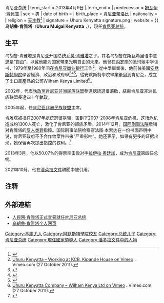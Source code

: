 {{noteTA
|G1=Country
|1=zh-hans:肯雅塔;zh-hant:肯雅塔;zh-tw:甘耶達;
|2=zh-hans:莫伊;zh-hant:莫伊;zh-tw:莫怡;
|3=zh-tw:吉巴基;zh-hans:齐贝吉;zh-hant:齊貝吉;
}}

{{Infobox officeholder
| name               = Uhuru Kenyatta<br />乌胡鲁·肯雅塔
| image              = Uhuru Kenyatta.png
| caption = 2014年在[[白宫|白宫]]出席[[美国-非洲领导人峰会|美国-非洲领导人峰会]]时摄
| order              = 第4任
| office             = 肯亞國家元首列表{{!}}肯尼亚总统
| term_start         = 2013年4月9日
| term_end           =
| predecessor        = [[姆瓦伊·齊貝吉|姆瓦伊·齊貝吉]]
| sex                = 男
| date of birth      = {{Birth date and age|1961|10|26}}
| birth_place         = {{flagicon|Kenya|colonial}} [[肯尼亚|肯尼亚]][[奈洛比|奈洛比]]
| nationality         = {{flag|Kenya}}
| religion           = [[天主教|天主教]]<ref>{{cite web |url=http://nairobinews.co.ke/uhuru-abandons-bodyguards-at-state-house-to-attend-morning-mass/ |title=存档副本 |accessdate=2015-09-05 |deadurl=yes |archiveurl=https://web.archive.org/web/20150901071858/http://nairobinews.co.ke/uhuru-abandons-bodyguards-at-state-house-to-attend-morning-mass/ |archivedate=2015-09-01 }}</ref>
| signature          =  Uhuru Kenyatta signature.png
| website            = {{URL|www.uhuru.co.ke}}
}}
'''乌胡鲁·肯雅塔'''（'''Uhuru Muigai Kenyatta''' ，{{bd|1961年|10月26日|catIdx=K}}），現任[[肯尼亚总统|肯尼亚总统]]。

== 生平 ==
乌胡鲁·肯雅塔是肯尼亚开国总统[[乔莫·肯雅塔|乔莫·肯雅塔]]之子。其名乌胡鲁在斯瓦希里语中意思是“自由”，以冀他能为国家带来光明自由的未来。他曾在[[内罗毕|内罗毕]]的圣玛丽中学读书，1979年至1980年间在[[肯尼亚商业银行|肯尼亚商业银行]]工作<ref>[http://vimeo.com/31199736 Uhuru Kenyatta – Working at KCB, Kipande House on Vimeo] {{Wayback|url=http://vimeo.com/31199736 |date=20190407171010 }}. Vimeo.com (27 October 2011).</ref>。從中學畢業後，他前往美國[[安默斯特學院|安默斯特學院]]學習經濟、政治和政府學<ref>{{cite web|url=https://www.amherst.edu/gsearch/uhuru |title=Search | Amherst College |publisher=Amherst.edu |date= |accessdate=2015-11-29}}</ref><ref>{{cite web |url=https://www.amherst.edu/alumni/connect/news/enews/archive/olderenews?page=32 |title=Older e-News | Amherst College |publisher=Amherst.edu |accessdate=2015-11-29 |archive-date=2015-10-03 |archive-url=https://web.archive.org/web/20151003212329/https://www.amherst.edu/alumni/connect/news/enews/archive/olderenews?page=32 |dead-url=no }}</ref><ref name="autogenerated1">{{cite web |last=Karimi |first=Faith |url=http://edition.cnn.com/2013/03/10/world/africa/uhuru-kenyatta-profile/index.html |title=President-elect Uhuru Kenyatta of Kenya a man of complexities - CNN.com |publisher=Edition.cnn.com |date=2013-03-30 |accessdate=2015-11-29 |archive-date=2015-10-04 |archive-url=https://web.archive.org/web/20151004232612/http://edition.cnn.com/2013/03/10/world/africa/uhuru-kenyatta-profile/index.html |dead-url=no }}</ref>。從安默斯特學院畢業後回到肯尼亞，成立了出口農產品的公司Wilham Kenya Limited<ref>[http://vimeo.com/31198883 Uhuru Kenyatta Company – Wilham Kenya Ltd on Vimeo] {{Wayback|url=http://vimeo.com/31198883 |date=20190407171013 }}. Vimeo.com (27 October 2011).</ref>。

2002年，代表[[執政黨|執政黨]][[肯尼亚非洲民族联盟|肯尼亚非洲民族联盟]]參選總統選舉落敗，結束肯尼亚非洲民族联盟長達四十年執政。

2005年起，任[[肯尼亚非洲民族联盟|肯尼亚非洲民族联盟]]主席。

肯雅塔被指在2007年總統選舉期間，策劃了[[2007-2008年肯尼亚危机|2007-2008年肯尼亚危机]]，这场危机造成约1300人死亡，激化了肯尼亚的部族矛盾。2014年12月，[[国际刑事法院|国际刑事法院]]撤销对肯雅塔的[[反人类罪|反人类罪]]指控。国际刑事法院检察官法图·本索达在一份书面声明中说，肯尼亚政府不予合作给案件带来“严重影响”。她还表示，如果有更多的证据出现，她保留再次提出指控的权利。<ref>{{Cite news |url=https://www.voachinese.com/a/kenya-20141205/2547052.html |title=国际刑事法庭撤销对肯尼亚总统的指控 |publisher=美國之音 |date=2014-12-06 |accessdate=2017-08-11 |archive-date=2017-08-11 |archive-url=https://web.archive.org/web/20170811182314/https://www.voachinese.com/a/kenya-20141205/2547052.html |dead-url=no }}</ref>

2013年3月，他以50.07%的得票率击败对手[[拉伊拉·奥廷加|拉伊拉·奥廷加]]，成为[[肯尼亚|肯尼亚]]第四任总统。

2021年10月，他在[[潘朵拉文件|潘朵拉文件]]醜聞中被引用。

== 注释 ==
{{Reflist}}

== 外部連結 ==
*[http://world.people.com.cn/n/2013/0409/c1002-21075588.html 人民网·肯雅塔正式宣誓就任肯尼亚总统] {{Wayback|url=http://world.people.com.cn/n/2013/0409/c1002-21075588.html |date=20160304090110 }}
*[http://www.uhuru.co.ke/ 乌胡鲁·肯雅塔个人网页] {{Wayback|url=http://www.uhuru.co.ke/ |date=20201206105530 }}

{{start box}}
{{succession box|[[姆瓦伊·齐贝吉|姆瓦伊·齐贝吉]]|现任|[[肯尼亚总统|肯尼亚总统]]|2013年至今}}
{{end box}}

{{肯尼亚国家元首}}
{{英联邦政府首脑}}
{{國際刑事法院被起訴人}}
{{Authority control}}

{{DEFAULTSORT:Kenyatta, Uhuru}}
[[Category:基庫尤人|Category:基庫尤人]]
[[Category:阿默斯特學院校友|Category:阿默斯特學院校友]]
[[Category:总统儿子|Category:总统儿子]]
[[Category:肯尼亚总统|Category:肯尼亚总统]]
[[Category:現任國家領導人|Category:現任國家領導人]]
[[Category:潘多拉文件中的人物|Category:潘多拉文件中的人物]]